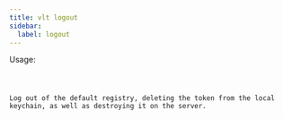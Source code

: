 ```yaml
---
title: vlt logout
sidebar:
  label: logout
---
```



Usage:

<Code code="$ vlt logout" title="Terminal" lang="bash" />

Log out of the default registry, deleting the token from the local
keychain, as well as destroying it on the server.
